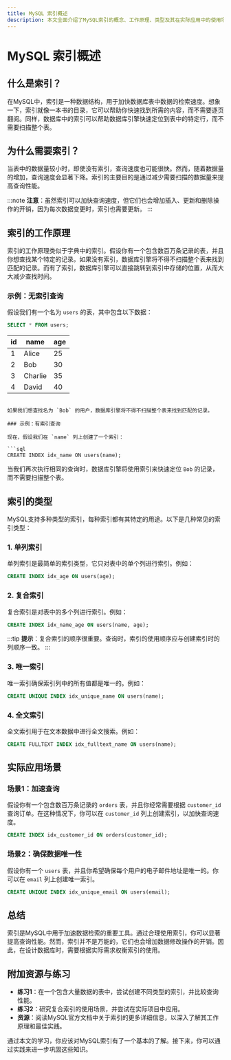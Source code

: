 ```yaml
---
title: MySQL 索引概述
description: 本文全面介绍了MySQL索引的概念、工作原理、类型及其在实际应用中的使用场景，帮助初学者理解并掌握索引的基本知识。
---
```


# MySQL 索引概述

## 什么是索引？

在MySQL中，索引是一种数据结构，用于加快数据库表中数据的检索速度。想象一下，索引就像一本书的目录，它可以帮助你快速找到所需的内容，而不需要逐页翻阅。同样，数据库中的索引可以帮助数据库引擎快速定位到表中的特定行，而不需要扫描整个表。

## 为什么需要索引？

当表中的数据量较小时，即使没有索引，查询速度也可能很快。然而，随着数据量的增加，查询速度会显著下降。索引的主要目的是通过减少需要扫描的数据量来提高查询性能。

:::note
**注意**：虽然索引可以加快查询速度，但它们也会增加插入、更新和删除操作的开销，因为每次数据变更时，索引也需要更新。
:::

## 索引的工作原理

索引的工作原理类似于字典中的索引。假设你有一个包含数百万条记录的表，并且你想查找某个特定的记录。如果没有索引，数据库引擎将不得不扫描整个表来找到匹配的记录。而有了索引，数据库引擎可以直接跳转到索引中存储的位置，从而大大减少查找时间。

### 示例：无索引查询

假设我们有一个名为 `users` 的表，其中包含以下数据：

```sql
SELECT * FROM users;
```

| id  | name   | age |
|-----|--------|-----|
| 1   | Alice  | 25  |
| 2   | Bob    | 30  |
| 3   | Charlie| 35  |
| 4   | David  | 40  |
```

如果我们想查找名为 `Bob` 的用户，数据库引擎将不得不扫描整个表来找到匹配的记录。

### 示例：有索引查询

现在，假设我们在 `name` 列上创建了一个索引：

```sql
CREATE INDEX idx_name ON users(name);
```

当我们再次执行相同的查询时，数据库引擎将使用索引来快速定位 `Bob` 的记录，而不需要扫描整个表。

## 索引的类型

MySQL支持多种类型的索引，每种索引都有其特定的用途。以下是几种常见的索引类型：

### 1. 单列索引

单列索引是最简单的索引类型，它只对表中的单个列进行索引。例如：

```sql
CREATE INDEX idx_age ON users(age);
```

### 2. 复合索引

复合索引是对表中的多个列进行索引。例如：

```sql
CREATE INDEX idx_name_age ON users(name, age);
```

:::tip
**提示**：复合索引的顺序很重要。查询时，索引的使用顺序应与创建索引时的列顺序一致。
:::

### 3. 唯一索引

唯一索引确保索引列中的所有值都是唯一的。例如：

```sql
CREATE UNIQUE INDEX idx_unique_name ON users(name);
```

### 4. 全文索引

全文索引用于在文本数据中进行全文搜索。例如：

```sql
CREATE FULLTEXT INDEX idx_fulltext_name ON users(name);
```

## 实际应用场景

### 场景1：加速查询

假设你有一个包含数百万条记录的 `orders` 表，并且你经常需要根据 `customer_id` 查询订单。在这种情况下，你可以在 `customer_id` 列上创建索引，以加快查询速度。

```sql
CREATE INDEX idx_customer_id ON orders(customer_id);
```

### 场景2：确保数据唯一性

假设你有一个 `users` 表，并且你希望确保每个用户的电子邮件地址是唯一的。你可以在 `email` 列上创建唯一索引。

```sql
CREATE UNIQUE INDEX idx_unique_email ON users(email);
```

## 总结

索引是MySQL中用于加速数据检索的重要工具。通过合理使用索引，你可以显著提高查询性能。然而，索引并不是万能的，它们也会增加数据修改操作的开销。因此，在设计数据库时，需要根据实际需求权衡索引的使用。

## 附加资源与练习

- **练习1**：在一个包含大量数据的表中，尝试创建不同类型的索引，并比较查询性能。
- **练习2**：研究复合索引的使用场景，并尝试在实际项目中应用。
- **资源**：阅读MySQL官方文档中关于索引的更多详细信息，以深入了解其工作原理和最佳实践。

通过本文的学习，你应该对MySQL索引有了一个基本的了解。接下来，你可以通过实践来进一步巩固这些知识。